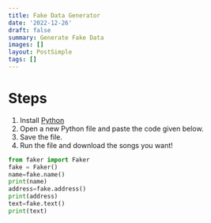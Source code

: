 ---
title: Fake Data Generator
date: '2022-12-26'
draft: false
summary: Generate Fake Data
images: []
layout: PostSimple
tags: []
---

# Steps

1. Install [Python](https://www.python.org/downloads/)
2. Open a new Python file and paste the code given below.
3. Save the file.
4. Run the file and download the songs you want!

```py showLineNumbers
from faker import Faker
fake = Faker()
name=fake.name()
print(name)
address=fake.address()
print(address)
text=fake.text()
print(text)
```